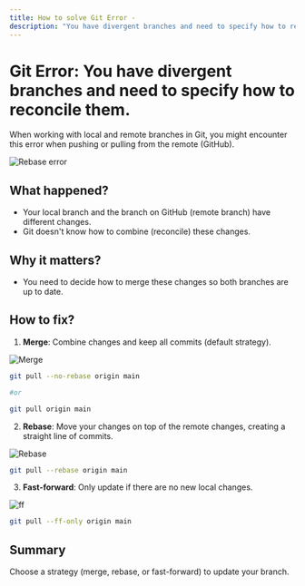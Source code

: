 ```yaml
---
title: How to solve Git Error - 
description: "You have divergent branches and need to specify how to reconcile them."
---
```


# Git Error: You have divergent branches and need to specify how to reconcile them.

When working with local and remote branches in Git, you might encounter this error when pushing or pulling from the remote (GitHub).

![Rebase error](/notebooks/misc/git/rebase-error-1.png)

## What happened?

 - Your local branch and the branch on GitHub (remote branch) have different changes.
 - Git doesn't know how to combine (reconcile) these changes.

## Why it matters?

 - You need to decide how to merge these changes so both branches are up to date.

## How to fix?

1. **Merge**: Combine changes and keep all commits (default strategy).

![Merge](/notebooks/misc/git/merge.png)

```bash
git pull --no-rebase origin main

#or

git pull origin main
```

2. **Rebase**: Move your changes on top of the remote changes, creating a straight line of commits.

![Rebase](/notebooks/misc/git/rebase.png)

```bash
git pull --rebase origin main
```

3. **Fast-forward**: Only update if there are no new local changes.

![ff](/notebooks/misc/git/ff.png)

```bash
git pull --ff-only origin main
```

## Summary
Choose a strategy (merge, rebase, or fast-forward) to update your branch.
